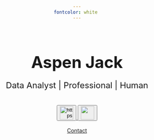 ```yaml
---
fontcolor: white 
---
```

<style>
    body {
    background-image: url("/molecules.jpeg");
    background-size: auto;
    background-repeat: no-repeat;
    background-position: center center;
    background-attachment: initial;
    font-family: 'Montserrat' sans-serif;
    /*background-position: center center;*/
    /*background-attachment: fixed;*/
    text-align: center;
    margin-top: 50px
  }
</style>
<br><br><br><br><p style="display:inline; font-size: 42px; font-weight: bold">Aspen Jack</p>
<br>
<p style="font-size: 22px">Data Analyst | Professional | Human</p> <br>
<a href = "https://github.com/aspenjack" > <button> <i style="display: inline; color: white"></i>
![https://github.com/aspenjack](github_index){width="35"} </button> </a>
<a href = "https://www.linkedin.com/in/aspenjack" > <button> <i style="display: inline; color: white"></i>
![](linkedin_icon_final.png){.linkedin width="35"} </button> </a> <br>
<br>
[Contact](contact.qmd){.btn-lg .btn-outline-light .btn role="button"}